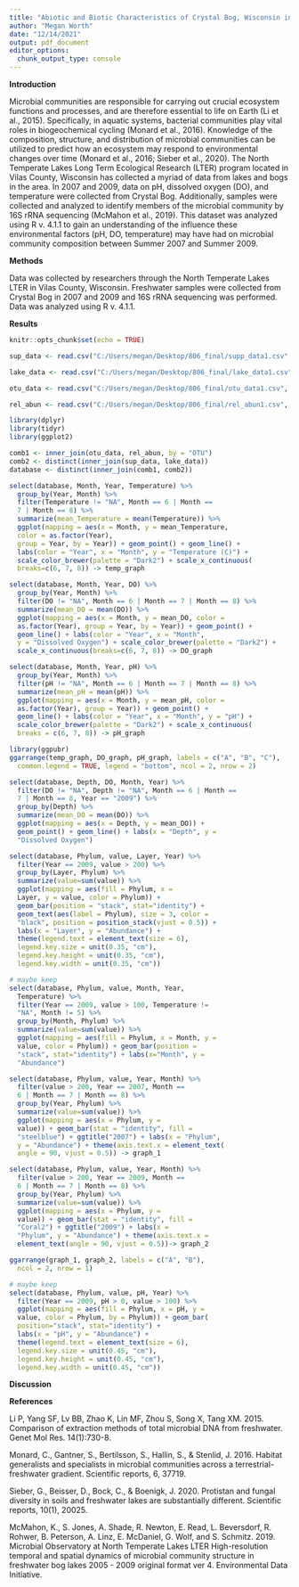```yaml
---
title: "Abiotic and Biotic Characteristics of Crystal Bog, Wisconsin in 2007 and 2009"
author: "Megan Worth"
date: "12/14/2021"
output: pdf_document
editor_options: 
  chunk_output_type: console
---
```

**Introduction**
  
  Microbial communities are responsible for carrying out crucial ecosystem functions and processes, and are therefore essential to life on Earth (Li et al., 2015). Specifically, in aquatic systems, bacterial communities play vital roles in biogeochemical cycling (Monard et al., 2016). Knowledge of the composition, structure, and distribution of microbial communities can be utilized to predict how an ecosystem may respond to environmental changes over time (Monard et al., 2016; Sieber et al., 2020).
  The North Temperate Lakes Long Term Ecological Research (LTER) program located in Vilas County, Wisconsin has collected a myriad of data from lakes and bogs in the area. In 2007 and 2009, data on pH, dissolved oxygen (DO), and temperature were collected from Crystal Bog. Additionally, samples were collected and analyzed to identify members of the microbial community by 16S rRNA sequencing (McMahon et al., 2019). This dataset was analyzed using R v. 4.1.1 to gain an understanding of the influence these environmental factors (pH, DO, temperature) may have had on microbial community composition between Summer 2007 and Summer 2009.

**Methods**

  Data was collected by researchers through the North Temperate Lakes LTER in Vilas County, Wisconsin. Freshwater samples were collected from Crystal Bog in 2007 and 2009 and 16S rRNA sequencing was performed. Data was analyzed using R v. 4.1.1. 
  
**Results**



```r
knitr::opts_chunk$set(echo = TRUE)
```

```r

sup_data <- read.csv("C:/Users/megan/Desktop/806_final/supp_data1.csv", stringsAsFactors = TRUE)

lake_data <- read.csv("C:/Users/megan/Desktop/806_final/lake_data1.csv", stringsAsFactors = TRUE)

otu_data <- read.csv("C:/Users/megan/Desktop/806_final/otu_data1.csv", stringsAsFactors = TRUE)

rel_abun <- read.csv("C:/Users/megan/Desktop/806_final/rel_abun1.csv", stringsAsFactors = TRUE)

```

```r
library(dplyr)
library(tidyr)
library(ggplot2)
```

```r

comb1 <- inner_join(otu_data, rel_abun, by = "OTU")
comb2 <- distinct(inner_join(sup_data, lake_data))
database <- distinct(inner_join(comb1, comb2))


```

```r

select(database, Month, Year, Temperature) %>%
  group_by(Year, Month) %>%
  filter(Temperature != "NA", Month == 6 | Month ==
  7 | Month == 8) %>%
  summarize(mean_Temperature = mean(Temperature)) %>%
  ggplot(mapping = aes(x = Month, y = mean_Temperature, 
  color = as.factor(Year),
  group = Year, by = Year)) + geom_point() + geom_line() +
  labs(color = "Year", x = "Month", y = "Temperature (C)") +
  scale_color_brewer(palette = "Dark2") + scale_x_continuous(
  breaks=c(6, 7, 8)) -> temp_graph

```

```r

select(database, Month, Year, DO) %>%
  group_by(Year, Month) %>%
  filter(DO != "NA", Month == 6 | Month == 7 | Month == 8) %>%
  summarize(mean_DO = mean(DO)) %>%
  ggplot(mapping = aes(x = Month, y = mean_DO, color =
  as.factor(Year), group = Year, by = Year)) + geom_point() + 
  geom_line() + labs(color = "Year", x = "Month", 
  y = "Dissolved Oxygen") + scale_color_brewer(palette = "Dark2") +
  scale_x_continuous(breaks=c(6, 7, 8)) -> DO_graph

```

```r

select(database, Month, Year, pH) %>%
  group_by(Year, Month) %>%
  filter(pH != "NA", Month == 6 | Month == 7 | Month == 8) %>%
  summarize(mean_pH = mean(pH)) %>%
  ggplot(mapping = aes(x = Month, y = mean_pH, color =
  as.factor(Year), group = Year)) + geom_point() +
  geom_line() + labs(color = "Year", x = "Month", y = "pH") +
  scale_color_brewer(palette = "Dark2") + scale_x_continuous(
  breaks = c(6, 7, 8)) -> pH_graph

```

```r

library(ggpubr)
ggarrange(temp_graph, DO_graph, pH_graph, labels = c("A", "B", "C"),
  common.legend = TRUE, legend = "bottom", ncol = 2, nrow = 2)

```

```r

select(database, Depth, DO, Month, Year) %>%
  filter(DO != "NA", Depth != "NA", Month == 6 | Month ==
  7 | Month == 8, Year == "2009") %>%
  group_by(Depth) %>%
  summarize(mean_DO = mean(DO)) %>%
  ggplot(mapping = aes(x = Depth, y = mean_DO)) +
  geom_point() + geom_line() + labs(x = "Depth", y =
  "Dissolved Oxygen")

```

```r

select(database, Phylum, value, Layer, Year) %>%
  filter(Year == 2009, value > 200) %>%
  group_by(Layer, Phylum) %>%
  summarize(value=sum(value)) %>%
  ggplot(mapping = aes(fill = Phylum, x =
  Layer, y = value, color = Phylum)) + 
  geom_bar(position = "stack", stat="identity") +
  geom_text(aes(label = Phylum), size = 3, color =
  "black", position = position_stack(vjust = 0.5)) +
  labs(x = "Layer", y = "Abundance") +
  theme(legend.text = element_text(size = 6), 
  legend.key.size = unit(0.35, "cm"), 
  legend.key.height = unit(0.35, "cm"),  
  legend.key.width = unit(0.35, "cm")) 

```

```r
# maybe keep
select(database, Phylum, value, Month, Year,
  Temperature) %>%
  filter(Year == 2009, value > 100, Temperature !=
  "NA", Month != 5) %>%
  group_by(Month, Phylum) %>%
  summarize(value=sum(value)) %>%
  ggplot(mapping = aes(fill = Phylum, x = Month, y =
  value, color = Phylum)) + geom_bar(position = 
  "stack", stat="identity") + labs(x="Month", y =
  "Abundance") 

```

```r

select(database, Phylum, value, Year, Month) %>%
  filter(value > 200, Year == 2007, Month ==
  6 | Month == 7 | Month == 8) %>%
  group_by(Year, Phylum) %>%
  summarize(value=sum(value)) %>%
  ggplot(mapping = aes(x = Phylum, y = 
  value)) + geom_bar(stat = "identity", fill =
  "steelblue") + ggtitle("2007") + labs(x = "Phylum",
  y = "Abundance") + theme(axis.text.x = element_text(
  angle = 90, vjust = 0.5)) -> graph_1

```

```r

select(database, Phylum, value, Year, Month) %>%
  filter(value > 200, Year == 2009, Month ==
  6 | Month == 7 | Month == 8) %>%
  group_by(Year, Phylum) %>%
  summarize(value=sum(value)) %>%
  ggplot(mapping = aes(x = Phylum, y = 
  value)) + geom_bar(stat = "identity", fill =
  "Coral2") + ggtitle("2009") + labs(x =
  "Phylum", y = "Abundance") + theme(axis.text.x =
  element_text(angle = 90, vjust = 0.5))-> graph_2
```

```r

ggarrange(graph_1, graph_2, labels = c("A", "B"),
  ncol = 2, nrow = 1)

```

```r
# maybe keep
select(database, Phylum, value, pH, Year) %>%
  filter(Year == 2009, pH > 0, value > 100) %>% 
  ggplot(mapping = aes(fill = Phylum, x = pH, y =
  value, color = Phylum, by = Phylum)) + geom_bar(
  position="stack", stat="identity") +
  labs(x = "pH", y = "Abundance") +
  theme(legend.text = element_text(size = 6), 
  legend.key.size = unit(0.45, "cm"), 
  legend.key.height = unit(0.45, "cm"),  
  legend.key.width = unit(0.45, "cm"))

```

**Discussion**



**References**

Li P, Yang SF, Lv BB, Zhao K, Lin MF, Zhou S, Song X, Tang XM. 2015. Comparison of extraction methods of total microbial DNA from freshwater. Genet Mol Res. 14(1):730-8.

Monard, C., Gantner, S., Bertilsson, S., Hallin, S., & Stenlid, J. 2016. Habitat generalists and specialists in microbial communities across a terrestrial-freshwater gradient. Scientific reports, 6, 37719.

Sieber, G., Beisser, D., Bock, C., & Boenigk, J. 2020. Protistan and fungal diversity in soils and freshwater lakes are substantially different. Scientific reports, 10(1), 20025.

McMahon, K., S. Jones, A. Shade, R. Newton, E. Read, L. Beversdorf, R. Rohwer, B. Peterson, A. Linz, E. McDaniel, 	G. 	Wolf, and S. Schmitz. 2019. Microbial Observatory at North Temperate Lakes LTER High-resolution temporal and 	spatial dynamics of microbial community structure in freshwater bog lakes 2005 - 2009 original format ver 4. 	Environmental Data Initiative.
